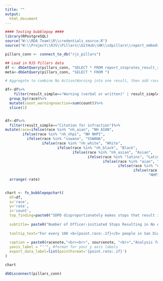 ```yaml
---
title: ""
output:
  html_document
---
```

<!-- link to Google Font -->
<link href="https://fonts.googleapis.com/css2?family=Inter:wght@100;200;300;400;500;600;700;800;900&display=swap" rel="stylesheet">

```r

#### Testing bubblepop ####
library(RPostgreSQL)
source("W:\\RDA Team\\R\\credentials_source.R")
source("W:\\Project\\RJS\\Pillars\\GitHub\\HK\\sdpillars\\report_embeds\\chart_functions.R")

pillars_conn <- connect_to_db("rjs_pillars")

## Load in RJS Pillars data
df <- dbGetQuery(pillars_conn, "SELECT * FROM report_stoprates_result_race_person") 
meta<-dbGetQuery(pillars_conn, "SELECT * FROM ")

# Aggregate to combine No Action/Warning into one result, then add race metadata

df<-df%>%
    filter(result_simple=="Warning (verbal or written)" | result_simple =="No Action")%>%
  group_by(race)%>%
  mutate(count_warningnoaction=sum(count))%>%
  slice(1)


df<-df%>%
  filter(result_simple=="Citation for infraction")%>%
mutate(race=ifelse(race %in% "nh_aian", "NH AIAN",
        ifelse(race %in% "nh_nhpi", "NH NHPI",
          ifelse(race %in% "sswana", "SSWANA",
                 ifelse(race %in% "nh_white", "White",
                        ifelse(race %in% "nh_black", "Black",
                               ifelse(race %in% "nh_asian", "Asian",
                                      ifelse(race %in% "latinx", "Latinx",
                                             ifelse(race %in% "aian", "AIAN",
                                                    ifelse(race %in% "nh_sswana", "NH SSWANA",
                                                           ifelse(race %in% "nh_twoormor", "Multiple Races",
                                                                  "NHPI")))))))))))%>%
  arrange(-rate)
                  

chart <- fx_bubblepopchart(
  df=df, 
  x='race', 
  y='rate', 
  z='count',
  top_finding=paste0("SDPD disproportionately makes stops that result in no action against Black and Latinx people"),
  
  subtitle= paste0("Number of Officer-initiated Stops Resulting in No Action by Race and Ethnicity"), 
  
  tooltip_text="For every 100 <b>{point.race:.1f}</b> people in San Diego stopped for an officer-initiated stop, SDPD stopped <b>{point.rate:.1f}</b> people perceived as <b>{point.race:.1f}</b> for stops that resulted in No Action, a total of <b>{point.count:,0f}</b> people.", # customize your tooltip as a statement, calling out rate and count
  
  caption = paste0(racenote,"<br><br>", sourcenote, "<br>","Analysis for all officer-initiated stops.","<br>"), # if necessary add a method note between the racenote and sourcenote with a line break, use racenote if graph includes data by race, and always use sourcenote. Each of these are standard objects across all charts
  yaxis_label = "''", #format for your y axis labels
  export_data_label=list(pointFormat='{point.rate:.1f}')
)

```

```r
chart

```

```r


dbDisconnect(pillars_conn)


```



<script>
  widg = document.getElementsByClassName('html-widget'); //find widgets
  for (let i = 0; i < widg.length; i++) { //loop through
    document.getElementsByClassName('highchart')[i].style.width = '100%'; //adjust width
    document.getElementsByClassName('highchart')[i].style.height = '100%'; //adjust height
  }
</script>